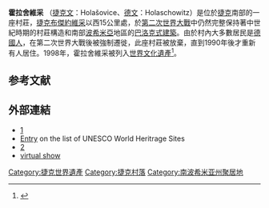 {{世界文化遗产概要表
| site_img = Image:Holašovice4.JPG
| site_img_capt = 霍拉舍維采
| site_img_width = 350px
| zh_name = 霍拉索維采古村保護區
| en_name = 
| fr_name = 
| country = {{CZE}}
| Region = 欧洲和北美地区
| criterion_c =  (ii)(iv)
| rg_year = 	1998年
| ex_rg_year = 
| remarks = 
| org_url = http://whc.unesco.org/en/list/ 861
| map_img = 
| map_img_width = 375px
}} 
'''霍拉舍維采''' （[[捷克文|捷克文]]：Holašovice、[[德文|德文]]：Holaschowitz）是位於[[捷克|捷克]]南部的一座村莊，[[捷克布傑約維采|捷克布傑約維采]]以西15公里處，於[[第二次世界大戰|第二次世界大戰]]中仍然完整保持著中世紀時期的村莊構造和南部[[波希米亞|波希米亞]]地區的[[巴洛克樣式建築|巴洛克式建築]]。由於村內大多數居民是[[德國人|德國人]]，在第二次世界大戰後被強制遷徙，此座村莊被放棄，直到1990年後才重新有人居住。1998年，霍拉舍維采被列入[[世界文化遺產|世界文化遺產]]<ref>{{cite web|url=http://whc.unesco.org/en/list/861/|title=Holašovice Historical Village Reservation|publisher=UNESCO |date= |accessdate=2014-11-01}}</ref>。

== 参考文献 ==
{{reflist}}

== 外部連結 ==
{{commonscat|Holašovice}}
*[http://www.pruvodce.com/holasovice/ab.php3]
*[http://whc.unesco.org/en/list/861 Entry] {{Wayback|url=http://whc.unesco.org/en/list/861 |date=20170711121102 }} on the list of UNESCO World Heritrage Sites
*[https://web.archive.org/web/20071024123549/http://www.holasovice.eu/index.htm] {{cs icon}}
* [http://www.virtualczech.cz/kraj-jihocesky/543-holasovice-unesco virtual show]

{{捷克共和國世界遺產}}

[[Category:捷克世界遺產|Category:捷克世界遺產]]
[[Category:捷克村落|Category:捷克村落]]
[[Category:南波希米亚州聚居地|Category:南波希米亚州聚居地]]